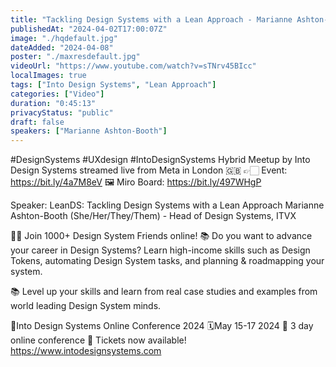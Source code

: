 ```yaml
---
title: "Tackling Design Systems with a Lean Approach - Marianne Ashton-Booth at Into Design Systems"
publishedAt: "2024-04-02T17:00:07Z"
image: "./hqdefault.jpg"
dateAdded: "2024-04-08"
poster: "./maxresdefault.jpg"
videoUrl: "https://www.youtube.com/watch?v=sTNrv45BIcc"
localImages: true
tags: ["Into Design Systems", "Lean Approach"]
categories: ["Video"]
duration: "0:45:13"
privacyStatus: "public"
draft: false
speakers: ["Marianne Ashton-Booth"]
---
```

#DesignSystems #UXdesign #IntoDesignSystems 
Hybrid Meetup by Into Design Systems streamed live from Meta in London 🇬🇧
👉🏻 Event: https://bit.ly/4a7M8eV
🖼️ Miro Board: https://bit.ly/497WHgP

Speaker:
LeanDS: Tackling Design Systems with a Lean Approach
Marianne Ashton-Booth (She/Her/They/Them) - Head of Design Systems, ITVX 

👋🏻 Join 1000+ Design System Friends online! 
📚 Do you want to advance your career in Design Systems? Learn high-income skills such as Design Tokens, automating Design System tasks, and planning & roadmapping your system. 

📚 Level up your skills and learn from real case studies and examples from world leading Design System minds. 

📐Into Design Systems Online Conference 2024
🗓️May 15-17 2024
🚀 3 day online conference
🎫 Tickets now available! 
https://www.intodesignsystems.com
